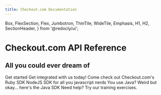 ```yaml
---
title: Checkout.com Documentation
---
```



  Box,
  FlexSection,
  Flex,
  Jumbotron,
  ThinTile,
  WideTile,
  Emphasis,
  H1,
  H2,
  SectionHeader,
} from '@redocly/ui';


<Jumbotron>
  <NavBar location={props.location} standalone={false} />
  <H1>Checkout.com API Reference</H1>
  <H2>All you could ever dream of</H2>
  <Flex p={20} justifyContent="center">
    <ButtonLink to="developer-portal/docs/">
      Get started
    </ButtonLink>
  </Flex>
</Jumbotron>
<Box my={25}>
  <SectionHeader>
    Get integrated with us today!
  </SectionHeader>
  <FlexSection justifyContent="space-around" flexWrap="wrap">
    <Card to="developer-portal/sdk/ruby-sdk/getting_started.mdx" title="Ruby">
       Come check out Checkout.com's Ruby SDK
    </Card>
    <Card to="developer-portal/sdk/node-sdk/getting_started.mdx" title="Node">
         NodeJS SDK for all you javascript nerds
    </Card>
    <Card to="developer-portal/sdk/java-sdk/getting_started.mdx" title="Java">
       You use Java? Weird but okay... here's the Java SDK
    </Card>
  </FlexSection>
  <SectionHeader>
    <Emphasis>Need help? </Emphasis>
    Try our training exercises.
  </SectionHeader>
</Box>
